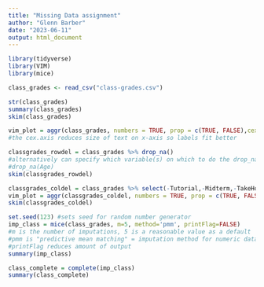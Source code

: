 ---
title: "Missing Data assignment"
author: "Glenn Barber"
date: "2023-06-11"
output: html_document
---

```{r}
library(tidyverse)
library(VIM)
library(mice)

```

```{r}
class_grades <- read_csv("class-grades.csv")
```

```{r}
str(class_grades)
summary(class_grades)
skim(class_grades)

```

```{r}
vim_plot = aggr(class_grades, numbers = TRUE, prop = c(TRUE, FALSE),cex.axis=.7)
#the cex.axis reduces size of text on x-axis so labels fit better
```

```{r}
classgrades_rowdel = class_grades %>% drop_na() 
#alternatively can specify which variable(s) on which to do the drop_na
#drop_na(Age)
skim(classgrades_rowdel)
```

```{r}
classgrades_coldel = class_grades %>% select(-Tutorial,-Midterm,-TakeHome,-Final) 
vim_plot = aggr(classgrades_coldel, numbers = TRUE, prop = c(TRUE, FALSE),cex.axis=.7)
skim(classgrades_coldel)
```

```{r}
set.seed(123) #sets seed for random number generator
imp_class = mice(class_grades, m=5, method='pmm', printFlag=FALSE)
#m is the number of imputations, 5 is a reasonable value as a default
#pmm is "predictive mean matching" = imputation method for numeric data
#printFlag reduces amount of output
summary(imp_class)
```

```{r}
class_complete = complete(imp_class) 
summary(class_complete)
```

